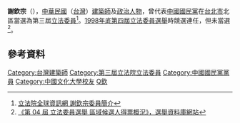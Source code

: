 {{Infobox_officeholder
| name = 謝欽宗
| image name =
| width = 
| now = 中華民國（台灣）政治人士 
| period = 
| sex = 男 
| Native place = 
| nationality               = {{ROC}}
| birth_date                = {{birth date and age|1952|5|20}}
| birth_place               = {{TWN}}
| party = {{Kmt|19px}}
| educate = 
*東湖國小
*基隆市立第四初級中學、基隆高中
*文化大學建築及都市設計學系畢
*建築師檢覈考試及格
*哈佛大學政經領袖班
*研究革命實踐研究院國際社團研究班結業
| past = 
*謝欽宗建築師事務所負責人
*第三屆立法委員<br><span style="color: blue;">(1996年-1999年)</span>
*立法院內政委員會召集委員、程序委員
*國民黨立法院黨團副書記長
*內湖區農村四健會
*台北市體育會監事及手球委員會主委
*明湖國小家長會長
*內湖[[國際獅子會|國際獅子會]]理事
*內湖區社區發展協會聯誼會會長
*中國國民黨內湖區黨部常委
}}
'''謝欽宗'''（{{bd|1952年|5月20日||}}），[[中華民國|中華民國]]（[[台灣|台灣]]）[[建築師|建築師]]及[[政治人物|政治人物]]，曾代表[[中國國民黨|中國國民黨]]在[[台北市|台北市]]北區當選為第三屆[[立法委員|立法委員]]<ref>[http://www.ly.gov.tw/ly/01_introduce/0103_leg/leg_main/leg_ver01_01.jsp?ItemNO=01030100&lgno=00149&stage=3 立法院全球資訊網 謝欽宗委員簡介]</ref>。[[1998年中華民國立法委員選舉|1998年底第四屆立法委員選舉]]時競選連任，但未當選<ref>[http://210.69.23.140/vote3.asp?pass1=B1998A0000000000aaa 《第 04 屆 立法委員選舉 區域候選人得票概況》，選舉資料庫網站]{{dead link|date=十月 2017 |bot=InternetArchiveBot }}</ref>。

==參考資料==
<div class="references-small">
<references />
</div>

{{DEFAULTSORT:X}}
[[Category:台灣建築師|Category:台灣建築師]]
[[Category:第三屆立法院立法委員|Category:第三屆立法院立法委員]]
[[Category:中國國民黨黨員|Category:中國國民黨黨員]]
[[Category:中國文化大學校友|Category:中國文化大學校友]]
[[Category:謝姓|Q欽]]
{{taiwan-bio-stub}}